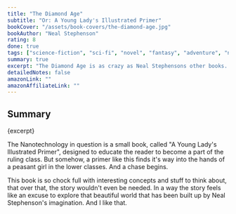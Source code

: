```yaml
---
title: "The Diamond Age"
subtitle: "Or: A Young Lady's Illustrated Primer"
bookCover: "/assets/book-covers/the-diamond-age.jpg"
bookAuthor: "Neal Stephenson"
rating: 8
done: true
tags: ["science-fiction", "sci-fi", "novel", "fantasy", "adventure", "nano-technology", "futurism", "nano-tech", "nano"]
summary: true
excerpt: "The Diamond Age is as crazy as Neal Stephensons other books. It is set in a slightly dystopian world, where everybody has access to nanotechnology and people can print anything they want from \"the feed\". The world is divided into classes. Each has it's own zone of influence, with nanotechnoloy protecting the barriers, like an ever present immune system. But a struggle emerges over a new piece of nanotech."
detailedNotes: false
amazonLink: ""
amazonAffiliateLink: ""
---
```


## Summary

<p>{excerpt}</p>

The Nanotechnology in question is a small book, called "A Young Lady's Illustrated Primer", designed to educate the reader to become a part of the ruling class. But somehow, a primer like this finds it's way into the hands of a peasant girl in the lower classes. And a chase begins.

This book is so chock full with interesting concepts and stuff to think about, that over that, the story wouldn't even be needed. In a way the story feels like an excuse to explore that beautiful world that has been built up by Neal Stephenson's imagination. And I like that. 